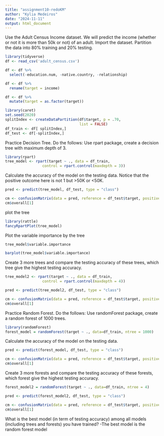 ```yaml
---
title: "assignment10-redoKM"
author: "Kylia Medeiros"
date: "2024-11-11"
output: html_document
---
```

Use the Adult Census Income dataset. We will predict the income (whether or not it is more than 50k or not) of an adult. Import the dataset. Partition the data into 80% training and 20% testing.

```r
library(tidyverse)
df <- read_csv('adult_census.csv')
```

```r
df <- df %>% 
  select(-education.num, -native.country, -relationship)
```


```r
df <- df %>% 
  rename(target = income)
```

```r
df <- df %>% 
  mutate(target = as.factor(target))
```

```r
library(caret)
set.seed(2020)
splitIndex <- createDataPartition(df$target, p = .70, 
                                  list = FALSE)
df_train <- df[ splitIndex,]
df_test <- df[-splitIndex,]
```

Practice Decision Tree. Do the follows:
Use rpart package, create a decision tree with maximum depth of 3.

```r
library(rpart)
tree_model <- rpart(target ~ ., data = df_train,
                 control = rpart.control(maxdepth = 3))

```


Calculate the accuracy of the model on the testing data. Notice that the positive outcome here is not 1 but >50K or <50K.

```r
pred <- predict(tree_model, df_test, type = "class")

cm <- confusionMatrix(data = pred, reference = df_test$target, positive = ">50K")
cm$overall[1]
```
plot the tree
```r
library(rattle)
fancyRpartPlot(tree_model)
```
Plot the variable importance by the tree

```r
tree_model$variable.importance
```

```r
barplot(tree_model$variable.importance)
```
Create 3 more trees and compare the testing accuracy of these trees, which tree give the highest testing accuracy.

```r
tree_model2 <- rpart(target ~ ., data = df_train,
                 control = rpart.control(maxdepth = 4))
```


```r
pred <- predict(tree_model2, df_test, type = "class")

cm <- confusionMatrix(data = pred, reference = df_test$target, positive = ">50K")
cm$overall[1]
```
Practice Random Forest. Do the follows:
Use randomForest package, create a random forest of 1000 trees.
```r
library(randomForest)
forest_model = randomForest(target ~ ., data=df_train, ntree = 1000)
```

Calculate the accuracy of the model on the testing data.
```r
pred <- predict(forest_model, df_test, type = "class")

cm <- confusionMatrix(data = pred, reference = df_test$target, positive = ">50K")
cm$overall[1]
```
Create 3 more forests and compare the testing accuracy of these forests, which forest give the highest testing accuracy.
```r
forest_model2 = randomForest(target ~ ., data=df_train, ntree = 4)
```

```r
pred <- predict(forest_model2, df_test, type = "class")

cm <- confusionMatrix(data = pred, reference = df_test$target, positive = ">50K")
cm$overall[1]
```
What is the best model (in term of testing accuracy) among all models (including trees and forests) you have trained?
-The best model is the random forest model
